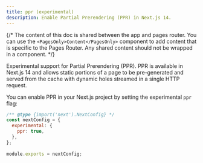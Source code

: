 ```yaml
---
title: ppr (experimental)
description: Enable Partial Prerendering (PPR) in Next.js 14.
---
```


{/* The content of this doc is shared between the app and pages router. You can use the `<PagesOnly>Content</PagesOnly>` component to add content that is specific to the Pages Router. Any shared content should not be wrapped in a component. */}

<AppOnly>

Experimental support for Partial Prerendering (PPR). PPR is available in Next.js 14 and allows static portions of a page to be pre-generated and served from the cache with dynamic holes streamed in a single HTTP request.

You can enable PPR in your Next.js project by setting the experimental `ppr` flag:

```js filename="next.config.js"
/** @type {import('next').NextConfig} */
const nextConfig = {
  experimental: {
    ppr: true,
  },
};
 
module.exports = nextConfig;
```

</AppOnly>